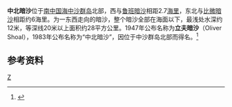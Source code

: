 {{Infobox Islands
| plural = yes
| name             =中北暗沙
| image name       = 
| image caption    = 
| image size       = 
| locator map      = {{Location map|South China Sea|lat=16.1|long=114.416666|central|300px}}
| map_custom       = yes
| native name      = 
| native name link = 
| other_names         = 
| location         = [[南中国海|南中国海]]
| coordinates      = {{Coord|16|06|N|114|25|E|display=inline,title}}
| archipelago      = [[中沙群岛|中沙群岛]]
| total islands    = 
| major islands    = 
| area             =
| length           =
| width            =
| coastline        =
| highest mount    = 
| elevation        = 
| country                          = 中国
| country admin divisions title   =
| country admin divisions         =
| population       = 
| population as of = 
| density          = 
| ethnic groups    = 
| additional info  =
}} 
'''中北暗沙'''位于[[南中国海|南中国海]][[中沙群岛|中沙群岛]]北部，西与[[鲁班暗沙|鲁班暗沙]]相距2.7[[海里|海里]]，东北与[[比微暗沙|比微暗沙]]相距约6海里。为一东西走向的暗沙，整个暗沙全部在海面以下，最浅处水深约12米，等深线20米以上面积约28平方公里。1947年公布名称为'''立夫暗沙'''（Oliver Shoal），1983年公布名称为“中北暗沙”，因位于中沙群岛北部而得名。<ref>{{cite book zh |author=广东省地名委员会 |title=《南海诸岛地名资料汇编》 |format=M |edition=1 |location=广州 |publisher=广东省地图出版社 |date=1987 |pages=187|id= ISBN 80522-023-9}}</ref>

==参考资料==
{{reflist}}

{{有争议的地区小作品}}
{{South China Sea Islands}}

[[Category:中沙群岛|Z]]